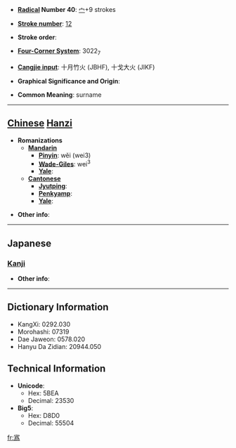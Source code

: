 * '''[[Wiktionary:Chinese radical index| Radical]] Number 40''': [[Wiktionary:Chinese radical index 宀|宀]]+9 strokes

* '''[[Wiktionary:Chinese total strokes index|Stroke number]]''': [[Wiktionary:Chinese total strokes index 12|12]]

* '''Stroke order''': 

* '''[[Wiktionary:Chinese four corner index|Four-Corner System]]''': 3022<sub>7</sub>

* '''[[Wiktionary:Chinese Cangjie index|Cangjie input]]''': 十月竹火 (JBHF), 十戈大火 (JIKF)

* '''Graphical Significance and Origin''': 

* '''Common Meaning''': surname

----

== [[Chinese]] [[Hanzi]] ==

* '''Romanizations'''
** '''[[Mandarin]]'''
*** '''[[Pinyin]]''': wěi (wei3)
*** '''[[Wade-Giles]]''': wei<sup>3</sup>
*** '''[[Yale]]''': 
** '''[[Cantonese]]'''
*** '''[[Jyutping]]''':
*** '''[[Penkyamp]]''': 
*** '''[[Yale]]''': 

* '''Other info''': 

----

==Japanese==
===[[Kanji]]===
{{kanji|on readings=[[い]] (i), [[ぎ]] (gi)
|kun readings=
}}

* '''Other info''':  

----

== Dictionary Information ==

* KangXi: 0292.030
* Morohashi: 07319
* Dae Jaweon: 0578.020
* Hanyu Da Zidian: 20944.050

== Technical Information ==

* '''Unicode''':
** Hex: 5BEA
** Decimal: 23530
* '''Big5''':
** Hex: D8D0
** Decimal: 55504

[[fr:寪]]